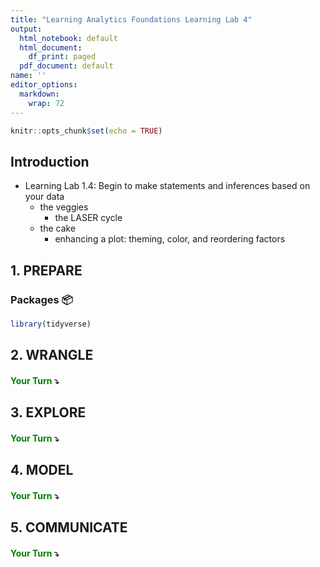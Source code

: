 ```yaml
---
title: "Learning Analytics Foundations Learning Lab 4"
output:
  html_notebook: default
  html_document:
    df_print: paged
  pdf_document: default
name: ''
editor_options:
  markdown:
    wrap: 72
---
```


```r
knitr::opts_chunk$set(echo = TRUE)
```

## Introduction

- Learning Lab 1.4: Begin to make statements and inferences based on your data
    - the veggies
      - the LASER cycle
    - the cake
      - enhancing a plot: theming, color, and reordering factors

## 1. PREPARE

### Packages 📦

```r
library(tidyverse)
```

## 2. WRANGLE

#### [**Your Turn**]{style="color: green;"} **⤵**

## 3. EXPLORE

#### [**Your Turn**]{style="color: green;"} **⤵**

## 4. MODEL

#### [**Your Turn**]{style="color: green;"} **⤵**

## 5. COMMUNICATE

#### [**Your Turn**]{style="color: green;"} **⤵**